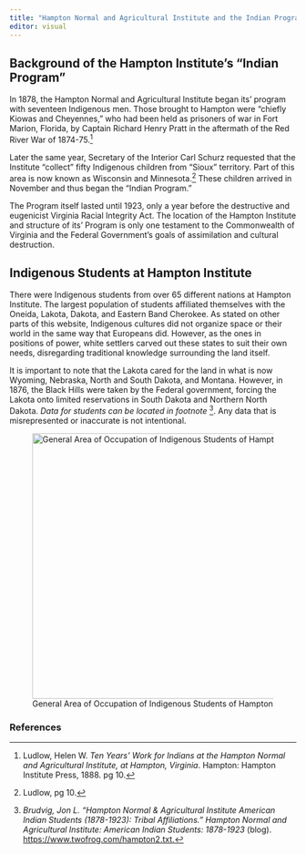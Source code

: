 ```yaml
---
title: "Hampton Normal and Agricultural Institute and the Indian Program"
editor: visual
---
```


## Background of the Hampton Institute's "Indian Program"

In 1878, the Hampton Normal and Agricultural Institute began its' program with seventeen Indigenous men. Those brought to Hampton were "chiefly Kiowas and Cheyennes," who had been held as prisoners of war in Fort Marion, Florida, by Captain Richard Henry Pratt in the aftermath of the Red River War of 1874-75.[^1]

[^1]: Ludlow, Helen W. *Ten Years' Work for Indians at the Hampton Normal and Agricultural Institute, at Hampton, Virginia*. Hampton: Hampton Institute Press, 1888. pg 10.

Later the same year, Secretary of the Interior Carl Schurz requested that the Institute "collect" fifty Indigenous children from "Sioux" territory. Part of this area is now known as Wisconsin and Minnesota.[^2] These children arrived in November and thus began the "Indian Program."

[^2]: Ludlow, pg 10.

The Program itself lasted until 1923, only a year before the destructive and eugenicist Virginia Racial Integrity Act. The location of the Hampton Institute and structure of its' Program is only one testament to the Commonwealth of Virginia and the Federal Government's goals of assimilation and cultural destruction.

## Indigenous Students at Hampton Institute

There were Indigenous students from over 65 different nations at Hampton Institute. The largest population of students affiliated themselves with the Oneida, Lakota, Dakota, and Eastern Band Cherokee. As stated on other parts of this website, Indigenous cultures did not organize space or their world in the same way that Europeans did. However, as the ones in positions of power, white settlers carved out these states to suit their own needs, disregarding traditional knowledge surrounding the land itself.

It is important to note that the Lakota cared for the land in what is now Wyoming, Nebraska, North and South Dakota, and Montana. However, in 1876, the Black Hills were taken by the Federal government, forcing the Lakota onto limited reservations in South Dakota and Northern North Dakota. *Data for students can be located in footnote* [^3]. Any data that is misrepresented or inaccurate is not intentional.

[^3]: *Brudvig, Jon L. “Hampton Normal & Agricultural Institute American Indian Students (1878-1923): Tribal Affiliations.” Hampton Normal and Agricultural Institute: American Indian Students: 1878-1923* (blog). <https://www.twofrog.com/hampton2.txt.>

![General Area of Occupation of Indigenous Students of Hampton](map.png){fig-align="center" width="466"}

### References
